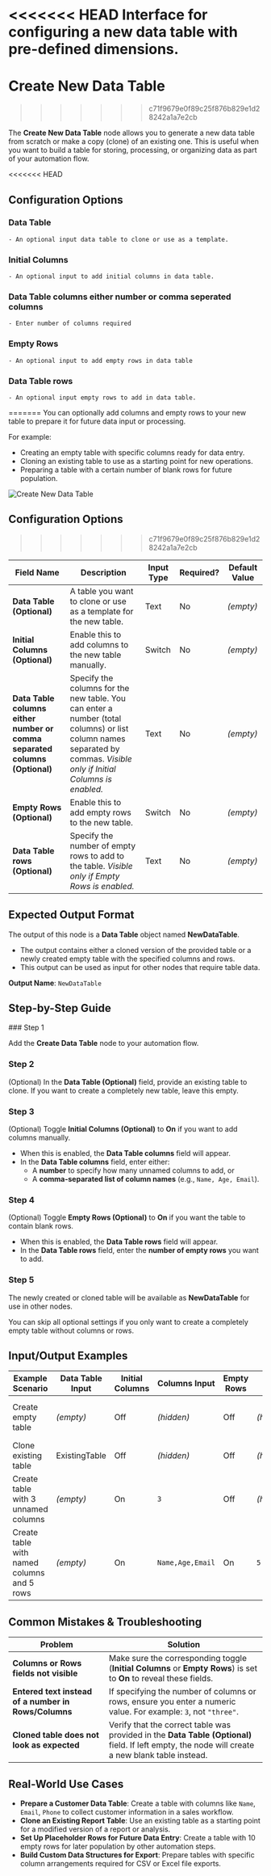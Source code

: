 
<<<<<<< HEAD
Interface for configuring a new data table with pre-defined dimensions.
=======
# Create New Data Table
>>>>>>> c71f9679e0f89c25f876b829e1d28242a1a7e2cb

The **Create New Data Table** node allows you to generate a new data table from scratch or make a copy (clone) of an existing one. This is useful when you want to build a table for storing, processing, or organizing data as part of your automation flow.

<<<<<<< HEAD
## Configuration Options

### Data Table
    - An optional input data table to clone or use as a template.

### Initial Columns
    - An optional input to add initial columns in data table.

### Data Table columns either number or comma seperated columns
    - Enter number of columns required

### Empty Rows
    - An optional input to add empty rows in data table

### Data Table rows
    - An optional input empty rows to add in data table.
=======
You can optionally add columns and empty rows to your new table to prepare it for future data input or processing.

For example:

- Creating an empty table with specific columns ready for data entry.
- Cloning an existing table to use as a starting point for new operations.
- Preparing a table with a certain number of blank rows for future population.

![Create New Data Table](./create-new-data-table.png)

## Configuration Options
>>>>>>> c71f9679e0f89c25f876b829e1d28242a1a7e2cb

| Field Name                                                                 | Description                                                                                                                                                           | Input Type | Required? | Default Value |
| -------------------------------------------------------------------------- | --------------------------------------------------------------------------------------------------------------------------------------------------------------------- | ---------- | --------- | ------------- |
| **Data Table (Optional)**                                                  | A table you want to clone or use as a template for the new table.                                                                                                     | Text       | No        | _(empty)_     |
| **Initial Columns (Optional)**                                             | Enable this to add columns to the new table manually.                                                                                                                 | Switch     | No        | _(empty)_     |
| **Data Table columns either number or comma separated columns (Optional)** | Specify the columns for the new table. You can enter a number (total columns) or list column names separated by commas. _Visible only if Initial Columns is enabled._ | Text       | No        | _(empty)_     |
| **Empty Rows (Optional)**                                                  | Enable this to add empty rows to the new table.                                                                                                                       | Switch     | No        | _(empty)_     |
| **Data Table rows (Optional)**                                             | Specify the number of empty rows to add to the table. _Visible only if Empty Rows is enabled._                                                                        | Text       | No        | _(empty)_     |

## Expected Output Format

The output of this node is a **Data Table** object named **NewDataTable**.

- The output contains either a cloned version of the provided table or a newly created empty table with the specified columns and rows.
- This output can be used as input for other nodes that require table data.

**Output Name**: `NewDataTable`

## Step-by-Step Guide

<Steps>
### Step 1

Add the **Create Data Table** node to your automation flow.

### Step 2

(Optional) In the **Data Table (Optional)** field, provide an existing table to clone. If you want to create a completely new table, leave this empty.

### Step 3

(Optional) Toggle **Initial Columns (Optional)** to **On** if you want to add columns manually.

- When this is enabled, the **Data Table columns** field will appear.
- In the **Data Table columns** field, enter either:
  - A **number** to specify how many unnamed columns to add, or
  - A **comma-separated list of column names** (e.g., `Name, Age, Email`).

### Step 4

(Optional) Toggle **Empty Rows (Optional)** to **On** if you want the table to contain blank rows.

- When this is enabled, the **Data Table rows** field will appear.
- In the **Data Table rows** field, enter the **number of empty rows** you want to add.

### Step 5

The newly created or cloned table will be available as **NewDataTable** for use in other nodes.

</Steps>

<Callout type="info" title="Tip">
  You can skip all optional settings if you only want to create a completely
  empty table without columns or rows.
</Callout>

## Input/Output Examples

| Example Scenario                           | Data Table Input | Initial Columns | Columns Input    | Empty Rows | Rows Input | Output Table (NewDataTable)                                       |
| ------------------------------------------ | ---------------- | --------------- | ---------------- | ---------- | ---------- | ----------------------------------------------------------------- |
| Create empty table                         | _(empty)_        | Off             | _(hidden)_       | Off        | _(hidden)_ | A blank data table with no columns and no rows.                   |
| Clone existing table                       | ExistingTable    | Off             | _(hidden)_       | Off        | _(hidden)_ | A clone of the provided ExistingTable.                            |
| Create table with 3 unnamed columns        | _(empty)_        | On              | `3`              | Off        | _(hidden)_ | A new table with 3 empty columns, no rows.                        |
| Create table with named columns and 5 rows | _(empty)_        | On              | `Name,Age,Email` | On         | `5`        | A table with 3 columns (`Name`, `Age`, `Email`) and 5 empty rows. |

## Common Mistakes & Troubleshooting

| Problem                                              | Solution                                                                                                                                          |
| ---------------------------------------------------- | ------------------------------------------------------------------------------------------------------------------------------------------------- |
| **Columns or Rows fields not visible**               | Make sure the corresponding toggle (**Initial Columns** or **Empty Rows**) is set to **On** to reveal these fields.                               |
| **Entered text instead of a number in Rows/Columns** | If specifying the number of columns or rows, ensure you enter a numeric value. For example: `3`, not `"three"`.                                   |
| **Cloned table does not look as expected**           | Verify that the correct table was provided in the **Data Table (Optional)** field. If left empty, the node will create a new blank table instead. |

## Real-World Use Cases

- **Prepare a Customer Data Table**: Create a table with columns like `Name`, `Email`, `Phone` to collect customer information in a sales workflow.
- **Clone an Existing Report Table**: Use an existing table as a starting point for a modified version of a report or analysis.
- **Set Up Placeholder Rows for Future Data Entry**: Create a table with 10 empty rows for later population by other automation steps.
- **Build Custom Data Structures for Export**: Prepare tables with specific column arrangements required for CSV or Excel file exports.
